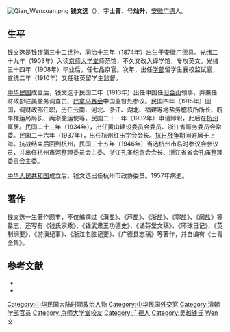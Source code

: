 [[File:Qian_Wenxuan.png|thumb]]
'''钱文选'''（{{bd|1874年||1957年|3月5日}}），字'''士青'''、号'''灿升'''，[[安徽|安徽]][[广德|广德]]人。

== 生平 ==
钱文选是[[钱镠|钱镠]]第三十二世孙，同治十三年（1874年）出生于安徽广德县。光绪二十九年（1903年）入读[[京师大学堂|京师大学堂]]师范馆，不久又改入译学馆，专攻英文。光绪三十四年（1908年）毕业后，任七品京官。次年，出任[[学部_(清朝)|学部]]留学生襄校监试官，宣统二年（1910年）又任驻英留学生监督。

[[中华民国|中华民国]]成立后，钱文选于民国二年（1913年）出任中国任[[旧金山|旧金山]]领事，并兼任财政部驻美盐务调查员、[[1915年世界博览会|巴拿马赛会]]中国监督处参议。民国四年（1915年）回国，调财政部任职，历任云南、河北、浙江、湖北、福建等地盐务稽核所所长、皖岸榷运局局长、两浙盐运使等。民国二十一年（1932年）申请卸职，此后在[[杭州|杭州]]寓居。民国二十三年（1934年），出任黄山建设委员会委员、浙江省赈务委员会常委。民国二十六年（1937年），出任杭州红卐字会会长。[[抗日战争|抗日战争]]期间避居于上海。抗战结束后回到杭州，民国三十五年（1946年）当选杭州市临时参议会参议员，并出任杭州市河整理委员会主委、浙江孔圣纪念会会长、浙江省省会孔庙整理委员会主委。

[[中华人民共和国|中华人民共和国]]成立后，钱文选出任杭州市政协委员。1957年病逝。

== 著作 ==
钱文选一生著作颇丰，不仅编撰过《滇盐》、《芦盐》、《浙盐》、《鄂盐》、《闽盐》等盐志，还写有《钱氏家乘》、《钱武肃王功德史》、《诵芬堂文稿》、《环球日记》、《英制纲要》、《游滇纪事》、《浙江名胜记要》、《广德县志稿》等著作，并自编有《士青全集》。

== 参考文献 ==
{{reflistH}}
* {{cite book|title=《广德县志》|author=孙耀东|publisher=方志出版社|year=1996}}
* {{cite book|title=《杭州文史资料 第17辑》|chapter=我的祖父——钱文选先生|author=政协杭州市委员会文史资料委员会|year=1993}}
{{reflistF}}

{{DEFAULTSORT:Qian钱}}
[[Category:中华民国大陆时期政治人物|Category:中华民国大陆时期政治人物]]
[[Category:中华民国外交官|Category:中华民国外交官]]
[[Category:清朝学部官员|Category:清朝学部官员]]
[[Category:京师大学堂校友|Category:京师大学堂校友]]
[[Category:广德人|Category:广德人]]
[[Category:吴越钱氏|Category:吴越钱氏]]
[[Category:钱姓|Wen文]]